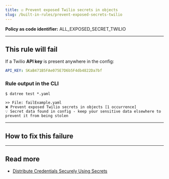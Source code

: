 ```yaml
---
title: ☑️ Prevent exposed Twilio secrets in objects
slug: /built-in-rules/prevent-exposed-secrets-twilio
---
```



<CommonOverview />

**Policy as code identifier:** ALL_EXPOSED_SECRET_TWILIO

---

## This rule will fail

If a Twilio **API key** is present anywhere in the config:

```yaml
API_KEY: SKaB471B5FAe075E7D6b5F4db4822Da7bf
```

### Rule output in the CLI

```terminal
$ datree test *.yaml

>> File: failExample.yaml
❌ Prevent exposed Twilio secrets in objects [1 occurrence]
💡 Secret data found in config - keep your sensitive data elsewhere to prevent it from being stolen 
```

---

## How to fix this failure

<CommonHowToFix />

---

## Read more

- [Distribute Credentials Securely Using Secrets](https://kubernetes.io/docs/tasks/inject-data-application/distribute-credentials-secure/)
